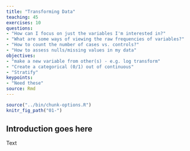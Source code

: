 ```yaml
---
title: "Transforming Data"
teaching: 45
exercises: 10
questions:
- "How can I focus on just the variables I'm interested in?"
- "What are some ways of viewing the raw frequencies of variables?"
- "How to count the number of cases vs. controls?"
- "How to assess nulls/missing values in my data"
objectives:
- "make a new variable from other(s) - e.g. log transform"
- "Create a categorical (0/1) out of continuous"
- "Stratify"
keypoints:
- "Need these"
source: Rmd
---
```


```r
source("../bin/chunk-options.R")
knitr_fig_path("01-")
```

## Introduction goes here

Text

